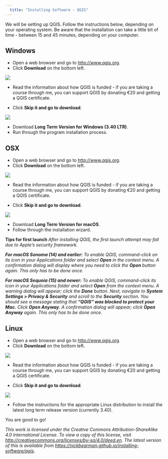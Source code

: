 ```yaml
---
  title: "Installing Software - QGIS"
---
```


We will be setting up QGIS. Follow the instructions below, depending on your operating system. Be aware that the installation can take a little bit of time - between 15 and 45 minutes, depending on your computer. 

## Windows 

- Open a web browser and go to [http://www.qgis.org](http://www.qgis.org).  
- Click **Download** on the bottom left.  

![](images/qgis-download-button.png)

- Read the information about how QGIS is funded - if you are taking a course through me, you can support QGIS by donating €20 and getting a QGIS certificate. 

- Click **Skip it and go to download**.

![](images/qgis-skip-button.png)

- Download **Long Term Version for Windows (3.40 LTR)**.
- Run through the program installation process.  

## OSX

- Open a web browser and go to [http://www.qgis.org](http://www.qgis.org).  
- Click **Download** on the bottom left.  

![](images/qgis-download-button.png)

- Read the information about how QGIS is funded - if you are taking a course through me, you can support QGIS by donating €20 and getting a QGIS certificate. 

- Click **Skip it and go to download**.

![](images/qgis-skip-button.png)

- Download **Long Term Version for macOS**.
- Follow through the installation wizard.  

**Tips for first launch** *After installing QGIS, the first launch attempt may fail due to Apple’s security framework.*

***For macOS Sonoma (14) and earlier:** To enable QGIS, command-click on its icon in your Applications folder and select **Open** in the context menu. A confirmation dialog will display where you need to click the **Open** button again. This only has to be done once.*

***For macOS Sequoia (15) and newer:** To enable QGIS, command-click its icon in your Applications folder and select **Open** from the context menu. A warning dialog will appear; click the **Done** button. Next, navigate to **System Settings > Privacy & Security** and scroll to the **Security** section. You should see a message stating that **“QGIS” was blocked to protect your Mac.** Click **Open Anyway**. A confirmation dialog will appear; click **Open Anyway** again. This only has to be done once.*

## Linux

- Open a web browser and go to [http://www.qgis.org](http://www.qgis.org).  
- Click **Download** on the bottom left.  

![](images/qgis-download-button.png)

- Read the information about how QGIS is funded - if you are taking a course through me, you can support QGIS by donating €20 and getting a QGIS certificate. 

- Click **Skip it and go to download**.

![](images/qgis-skip-button.png)

- Follow the instructions for the appropriate Linux distribution to install the latest long term release version (currently 3.40).  


You are good to go!

*This work is licensed under the Creative Commons Attribution-ShareAlike 4.0 International License. To view a copy of this license, visit [http://creativecommons.org/licenses/by-sa/4.0/deed.en](http://creativecommons.org/licenses/by-sa/4.0/deed.en). The latest version of this is available from [https://nickbearman.github.io/installing-software/qgis](https://nickbearman.github.io/installing-software/qgis).*